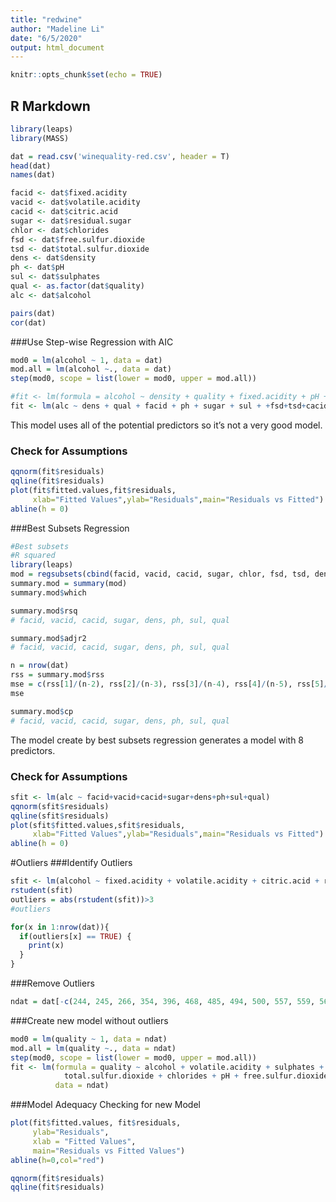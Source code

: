 ```yaml
---
title: "redwine"
author: "Madeline Li"
date: "6/5/2020"
output: html_document
---
```


```r
knitr::opts_chunk$set(echo = TRUE)
```

## R Markdown
```r
library(leaps)
library(MASS)
```

```r
dat = read.csv('winequality-red.csv', header = T)
head(dat)
names(dat)

facid <- dat$fixed.acidity
vacid <- dat$volatile.acidity
cacid <- dat$citric.acid
sugar <- dat$residual.sugar
chlor <- dat$chlorides
fsd <- dat$free.sulfur.dioxide
tsd <- dat$total.sulfur.dioxide
dens <- dat$density
ph <- dat$pH
sul <- dat$sulphates
qual <- as.factor(dat$quality)
alc <- dat$alcohol
```


```r
pairs(dat)
cor(dat)
```

###Use Step-wise Regression with AIC
```r
mod0 = lm(alcohol ~ 1, data = dat)
mod.all = lm(alcohol ~., data = dat)
step(mod0, scope = list(lower = mod0, upper = mod.all))

#fit <- lm(formula = alcohol ~ density + quality + fixed.acidity + pH + residual.sugar + sulphates + free.sulfur.dioxide + citric.acid + volatile.acidity + chlorides + total.sulfur.dioxide, data = dat)
fit <- lm(alc ~ dens + qual + facid + ph + sugar + sul + +fsd+tsd+cacid+vacid+chlor+tsd)
```
This model uses all of the potential predictors so it's not a very good model. 

### Check for Assumptions
```r
qqnorm(fit$residuals)
qqline(fit$residuals)
plot(fit$fitted.values,fit$residuals,
     xlab="Fitted Values",ylab="Residuals",main="Residuals vs Fitted")
abline(h = 0)
```

###Best Subsets Regression 
```r
#Best subsets
#R squared
library(leaps)
mod = regsubsets(cbind(facid, vacid, cacid, sugar, chlor, fsd, tsd, dens, ph, sul, qual), alc)
summary.mod = summary(mod)
summary.mod$which

summary.mod$rsq
# facid, vacid, cacid, sugar, dens, ph, sul, qual

summary.mod$adjr2
# facid, vacid, cacid, sugar, dens, ph, sul, qual

n = nrow(dat)
rss = summary.mod$rss
mse = c(rss[1]/(n-2), rss[2]/(n-3), rss[3]/(n-4), rss[4]/(n-5), rss[5]/(n-6), rss[6]/(n-7), rss[7]/(n-8), rss[8]/(n-9))
mse

summary.mod$cp
# facid, vacid, cacid, sugar, dens, ph, sul, qual
```
The model create by best subsets regression generates a model with 8 predictors. 

### Check for Assumptions
```r
sfit <- lm(alc ~ facid+vacid+cacid+sugar+dens+ph+sul+qual)
qqnorm(sfit$residuals)
qqline(sfit$residuals)
plot(sfit$fitted.values,sfit$residuals,
     xlab="Fitted Values",ylab="Residuals",main="Residuals vs Fitted")
abline(h = 0)
```

#Outliers
###Identify Outliers
```r
sfit <- lm(alcohol ~ fixed.acidity + volatile.acidity + citric.acid + residual.sugar + density + pH + sulphates + quality, data = dat)
rstudent(sfit)
outliers = abs(rstudent(sfit))>3
#outliers

for(x in 1:nrow(dat)){
  if(outliers[x] == TRUE) {
    print(x)
  } 
}
```

###Remove Outliers
```r
ndat = dat[-c(244, 245, 266, 354, 396, 468, 485, 494, 500, 557, 559, 560, 565, 634, 652, 654, 732, 1427, 1575)]
```

###Create new model without outliers
```r
mod0 = lm(quality ~ 1, data = ndat)
mod.all = lm(quality ~., data = ndat)
step(mod0, scope = list(lower = mod0, upper = mod.all))
fit <- lm(formula = quality ~ alcohol + volatile.acidity + sulphates + 
            total.sulfur.dioxide + chlorides + pH + free.sulfur.dioxide, 
          data = ndat)
```

###Model Adequacy Checking for new Model
```r
plot(fit$fitted.values, fit$residuals,
     ylab="Residuals",
     xlab = "Fitted Values",
     main="Residuals vs Fitted Values")
abline(h=0,col="red")

qqnorm(fit$residuals)
qqline(fit$residuals)

```